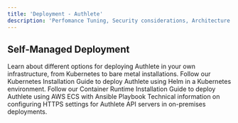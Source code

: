 ```yaml
---
title: 'Deployment - Authlete'
description: 'Perfomance Tuning, Security considerations, Architecture etc.'
---
```


## Self-Managed Deployment
Learn about different options for deploying Authlete in your own infrastructure, from Kubernetes to bare metal installations.
Follow our Kubernetes Installation Guide to deploy Authlete using Helm in a Kubernetes environment.
Follow our Container Runtime Installation Guide to deploy Authlete using AWS ECS with Ansible Playbook
Technical information on configuring HTTPS settings for Authlete API servers in on-premises deployments.
